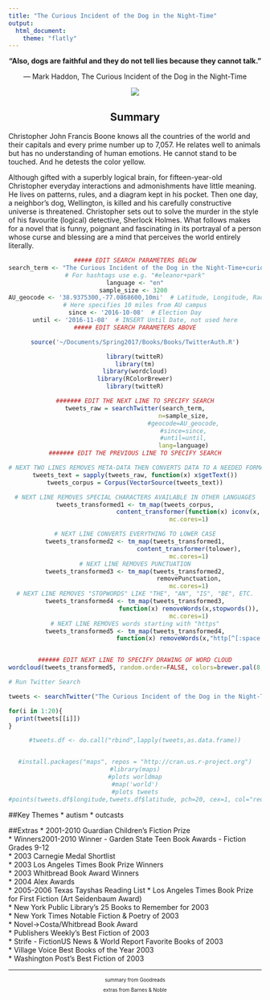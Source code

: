 ```yaml
---
title: "The Curious Incident of the Dog in the Night-Time"
output: 
  html_document:
    theme: "flatly"
---
```

<center>

**“Also, dogs are faithful and they do not tell lies because they cannot talk.”**

― Mark Haddon, The Curious Incident of the Dog in the Night-Time

![](Dog.jpeg)


## Summary
</center>
Christopher John Francis Boone knows all the countries of the world and their capitals and every prime number up to 7,057. He relates well to animals but has no understanding of human emotions. He cannot stand to be touched. And he detests the color yellow.

Although gifted with a superbly logical brain, for fifteen-year-old Christopher everyday interactions and admonishments have little meaning. He lives on patterns, rules, and a diagram kept in his pocket. Then one day, a neighbor's dog, Wellington, is killed and his carefully constructive universe is threatened. Christopher sets out to solve the murder in the style of his favourite (logical) detective, Sherlock Holmes. What follows makes for a novel that is funny, poignant and fascinating in its portrayal of a person whose curse and blessing are a mind that perceives the world entirely literally.


<center>
```r
##### EDIT SEARCH PARAMETERS BELOW
search_term <- "The Curious Incident of the Dog in the Night-Time+curious incident"  # For two terms use e.g. "eleanor+park"
# For hashtags use e.g. "#eleanor+park"
language <- "en"
sample_size <- 3200 
AU_geocode <- '38.9375300,-77.0868600,10mi'  # Latitude, Longitude, Radius
# Here specifies 10 miles from AU campus
since <- '2016-10-08'  # Election Day
until <- '2016-11-08'  # INSERT Until Date, not used here
##### EDIT SEARCH PARAMETERS ABOVE

source('~/Documents/Spring2017/Books/Books/TwitterAuth.R')

library(twitteR)
library(tm)
library(wordcloud)
library(RColorBrewer)
library(twitteR)

####### EDIT THE NEXT LINE TO SPECIFY SEARCH
tweets_raw = searchTwitter(search_term,
                           n=sample_size,
                           #geocode=AU_geocode,
                           #since=since,
                           #until=until,
                           lang=language)
####### EDIT THE PREVIOUS LINE TO SPECIFY SEARCH

# NEXT TWO LINES REMOVES META-DATA THEN CONVERTS DATA TO A NEEDED FORMAT
tweets_text = sapply(tweets_raw, function(x) x$getText())
tweets_corpus = Corpus(VectorSource(tweets_text))

# NEXT LINE REMOVES SPECIAL CHARACTERS AVAILABLE IN OTHER LANGUAGES
tweets_transformed1 <- tm_map(tweets_corpus,
                              content_transformer(function(x) iconv(x, to="UTF-8-MAC")),
                              mc.cores=1)

# NEXT LINE CONVERTS EVERYTHING TO LOWER CASE
tweets_transformed2 <- tm_map(tweets_transformed1,
                              content_transformer(tolower),
                              mc.cores=1)
# NEXT LINE REMOVES PUNCTUATION
tweets_transformed3 <- tm_map(tweets_transformed2,
                              removePunctuation,
                              mc.cores=1)
# NEXT LINE REMOVES "STOPWORDS" LIKE "THE", "AN", "IS", "BE", ETC.
tweets_transformed4 <- tm_map(tweets_transformed3,
                              function(x) removeWords(x,stopwords()),
                              mc.cores=1)
# NEXT LINE REMOVES words starting with "https"
tweets_transformed5 <- tm_map(tweets_transformed4,
                              function(x) removeWords(x,"http[^[:space:]]*"),mc.cores=1)


###### EDIT NEXT LINE TO SPECIFY DRAWING OF WORD CLOUD
wordcloud(tweets_transformed5, random.order=FALSE, colors=brewer.pal(8,"Dark2"))
```
</center>

``` r

# Run Twitter Search

tweets <- searchTwitter("The Curious Incident of the Dog in the Night-Time+curious incident", n=3200, lang="en")

for(i in 1:20){
  print(tweets[[i]])
}
```

<center>
```r
#tweets.df <- do.call("rbind",lapply(tweets,as.data.frame))


#install.packages("maps", repos = "http://cran.us.r-project.org")
#library(maps)
#plots worldmap
#map('world')
#plots tweets
#points(tweets.df$longitude,tweets.df$latitude, pch=20, cex=1, col="red")
```
</center>

##Key Themes
* autism
* outcasts

##Extras
* 2001-2010 Guardian Children's Fiction Prize    
* Winners2001-2010 Winner - Garden State Teen Book Awards - Fiction Grades 9-12    
* 2003 Carnegie Medal Shortlist    
* 2003 Los Angeles Times Book Prize Winners    
* 2003 Whitbread Book Award Winners    
* 2004 Alex Awards    
* 2005-2006 Texas Tayshas Reading List
* Los Angeles Times Book Prize for First Fiction (Art Seidenbaum Award)    
* New York Public Library's 25 Books to Remember for 2003    
* New York Times Notable Fiction & Poetry of 2003    
* Novel->Costa/Whitbread Book Award    
* Publishers Weekly's Best Fiction of 2003     
* Strife - FictionUS News & World Report Favorite Books of 2003    
* Village Voice Best Books of the Year 2003     
* Washington Post's Best Fiction of 2003

***
<center>
<small> <small>  

summary from Goodreads 

extras from Barnes & Noble

\small \small

</center>